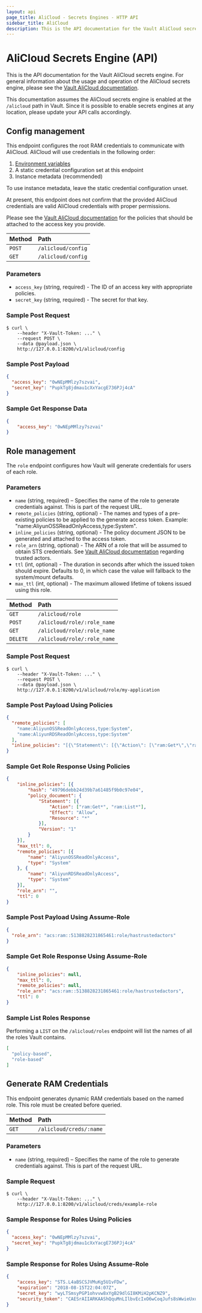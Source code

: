 ```yaml
---
layout: api
page_title: AliCloud - Secrets Engines - HTTP API
sidebar_title: AliCloud
description: This is the API documentation for the Vault AliCloud secrets engine.
---
```


# AliCloud Secrets Engine (API)

This is the API documentation for the Vault AliCloud secrets engine. For general
information about the usage and operation of the AliCloud secrets engine, please see
the [Vault AliCloud documentation](/docs/secrets/alicloud/index.html).

This documentation assumes the AliCloud secrets engine is enabled at the `/alicloud` path
in Vault. Since it is possible to enable secrets engines at any location, please
update your API calls accordingly.

## Config management

This endpoint configures the root RAM credentials to communicate with AliCloud. AliCloud
will use credentials in the following order:

1. [Environment variables](https://github.com/aliyun/alibaba-cloud-sdk-go/blob/master/sdk/auth/credentials/providers/env.go)
2. A static credential configuration set at this endpoint
3. Instance metadata (recommended)

To use instance metadata, leave the static credential configuration unset.

At present, this endpoint does not confirm that the provided AliCloud credentials are
valid AliCloud credentials with proper permissions.

Please see the [Vault AliCloud documentation](/docs/secrets/alicloud/index.html) for
the policies that should be attached to the access key you provide.

| Method   | Path                         |
| :--------------------------- | :--------------------- |
| `POST`   | `/alicloud/config`           |
| `GET`    | `/alicloud/config`           |

### Parameters

* `access_key` (string, required) - The ID of an access key with appropriate policies.
* `secret_key` (string, required) - The secret for that key.

### Sample Post Request

```
$ curl \
    --header "X-Vault-Token: ..." \
    --request POST \
    --data @payload.json \
    http://127.0.0.1:8200/v1/alicloud/config
```

### Sample Post Payload

```json
{
  "access_key": "0wNEpMMlzy7szvai",
  "secret_key": "PupkTg8jdmau1cXxYacgE736PJj4cA"
}
```

### Sample Get Response Data

```json
{
    "access_key": "0wNEpMMlzy7szvai"
}
```

## Role management

The `role` endpoint configures how Vault will generate credentials for users of each role.

### Parameters

* `name` (string, required) – Specifies the name of the role to generate credentials against. This is part of the request URL.
* `remote_policies` (string, optional) - The names and types of a pre-existing policies to be applied to the generate access token. Example: "name:AliyunOSSReadOnlyAccess,type:System".
* `inline_policies` (string, optional) - The policy document JSON to be generated and attached to the access token.
* `role_arn` (string, optional) - The ARN of a role that will be assumed to obtain STS credentials. See [Vault AliCloud documentation](/docs/secrets/alicloud/index.html) regarding trusted actors.
* `ttl` (int, optional) - The duration in seconds after which the issued token should expire. Defaults to 0, in which case the value will fallback to the system/mount defaults.
* `max_ttl` (int, optional) - The maximum allowed lifetime of tokens issued using this role.

| Method   | Path                        |
| :---------------------------| :--------------------- |
| `GET`    | `/alicloud/role`            |
| `POST`   | `/alicloud/role/:role_name` |
| `GET`    | `/alicloud/role/:role_name` |
| `DELETE` | `/alicloud/role/:role_name` |

### Sample Post Request

```
$ curl \
    --header "X-Vault-Token: ..." \
    --request POST \
    --data @payload.json \
    http://127.0.0.1:8200/v1/alicloud/role/my-application
```

### Sample Post Payload Using Policies

```json
{
  "remote_policies": [
    "name:AliyunOSSReadOnlyAccess,type:System",
    "name:AliyunRDSReadOnlyAccess,type:System"
  ],
  "inline_policies": "[{\"Statement\": [{\"Action\": [\"ram:Get*\",\"ram:List*\"],\"Effect\": \"Allow\",\"Resource\": \"*\"}],\"Version\": \"1\"}]"
}
```

### Sample Get Role Response Using Policies

```json
{
	"inline_policies": [{
		"hash": "49796debb24d39b7a61485f9b0c97e04",
		"policy_document": {
			"Statement": [{
				"Action": ["ram:Get*", "ram:List*"],
				"Effect": "Allow",
				"Resource": "*"
			}],
			"Version": "1"
		}
	}],
	"max_ttl": 0,
	"remote_policies": [{
		"name": "AliyunOSSReadOnlyAccess",
		"type": "System"
	}, {
		"name": "AliyunRDSReadOnlyAccess",
		"type": "System"
	}],
	"role_arn": "",
	"ttl": 0
}
```

### Sample Post Payload Using Assume-Role

```json
{
  "role_arn": "acs:ram::5138828231865461:role/hastrustedactors"
}
```

### Sample Get Role Response Using Assume-Role

```json
{
	"inline_policies": null,
	"max_ttl": 0,
	"remote_policies": null,
	"role_arn": "acs:ram::5138828231865461:role/hastrustedactors",
	"ttl": 0
}
```

### Sample List Roles Response

Performing a `LIST` on the `/alicloud/roles` endpoint will list the names of all the roles Vault contains.

```json
[
  "policy-based",
  "role-based"
]
```

## Generate RAM Credentials

This endpoint generates dynamic RAM credentials based on the named role. This
role must be created before queried.

| Method   | Path                         |
| :--------------------------- | :--------------------- |
| `GET`    | `/alicloud/creds/:name`      |

### Parameters

* `name` (string, required) – Specifies the name of the role to generate credentials against. This is part of the request URL.

### Sample Request

```
$ curl \
    --header "X-Vault-Token: ..." \
    http://127.0.0.1:8200/v1/alicloud/creds/example-role
```

### Sample Response for Roles Using Policies

```json
{
  "access_key": "0wNEpMMlzy7szvai",
  "secret_key": "PupkTg8jdmau1cXxYacgE736PJj4cA"
}

```

### Sample Response for Roles Using Assume-Role

```json
{
	"access_key": "STS.L4aBSCSJVMuKg5U1vFDw",
	"expiration": "2018-08-15T22:04:07Z",
	"secret_key": "wyLTSmsyPGP1ohvvw8xYgB29dlGI8KMiH2pKCNZ9",
	"security_token": "CAESrAIIARKAAShQquMnLIlbvEcIxO6wCoqJufs8sWwieUxu45hS9AvKNEte8KRUWiJWJ6Y+YHAPgNwi7yfRecMFydL2uPOgBI7LDio0RkbYLmJfIxHM2nGBPdml7kYEOXmJp2aDhbvvwVYIyt/8iES/R6N208wQh0Pk2bu+/9dvalp6wOHF4gkFGhhTVFMuTDRhQlNDU0pWTXVLZzVVMXZGRHciBTQzMjc0KgVhbGljZTCpnJjwySk6BlJzYU1ENUJuCgExGmkKBUFsbG93Eh8KDEFjdGlvbkVxdWFscxIGQWN0aW9uGgcKBW9zczoqEj8KDlJlc291cmNlRXF1YWxzEghSZXNvdXJjZRojCiFhY3M6b3NzOio6NDMyNzQ6c2FtcGxlYm94L2FsaWNlLyo="
}
```
